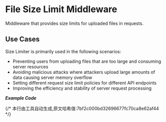 # File Size Limit Middleware


Middleware that provides size limits for uploaded files in requests.

## Use Cases

Size Limiter is primarily used in the following scenarios:
- Preventing users from uploading files that are too large and consuming server resources
- Avoiding malicious attacks where attackers upload large amounts of data causing server memory overflow
- Setting different request size limit policies for different API endpoints
- Improving the efficiency and stability of server request processing

_**Example Code**_ 

<Tabs>
<Tab label="main.rs">
<SizeLimiterMainCode/>
</Tab>
<Tab label="Cargo.toml">
<SizeLimiterCargoCode/>
</Tab>
</Tabs>
{/* 本行由工具自动生成,原文哈希值:7bf2c000bd32696677fc70ca8e62af44 */}